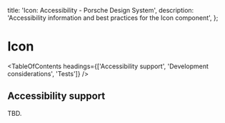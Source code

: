 
  title: 'Icon: Accessibility - Porsche Design System',
  description: 'Accessibility information and best practices for the Icon component',
};

# Icon <ComponentStatus tagName="p-icon"></ComponentStatus>

<TableOfContents headings={['Accessibility support', 'Development considerations', 'Tests']} />

## Accessibility support

TBD.
